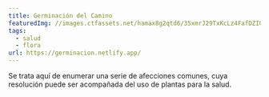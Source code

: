 ```yaml
---
title: Germinación del Camino
featuredImg: //images.ctfassets.net/hamax8g2qtd6/35xmrJ29TxKcLz4FafDZIG/82816722829f6165e3780468ce17c795/germinacion.png
tags:
  - salud
  - flora
url: https://germinacion.netlify.app/
---
```

Se trata aquí de enumerar una serie de afecciones comunes, cuya resolución puede ser acompañada del uso de plantas para la salud.
